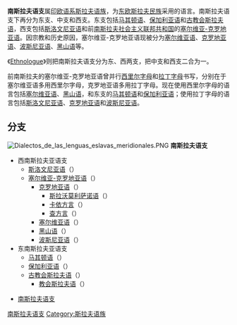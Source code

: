 {{noteTA
|G1=Places
}}
{{Infobox Language family
|name        = 南斯拉夫语支
|map         = Slavic europe.svg
|map_caption = {{legend|#004040|采用南斯拉夫语言为国语的国家}}
|region      = [[东南欧|东南欧]]
|familycolor = Indo-European
|fam1        = [[印欧语系|印欧语系]]
|fam2        = [[波罗的-斯拉夫语族|波罗的-斯拉夫语族]]
|fam3        = [[斯拉夫语族|斯拉夫语族]]
|child1      = 东南斯拉夫语分支
|child2      = 西南斯拉夫语分支
|linglist=IELB
|iso5=zls
}}
'''南斯拉夫语支'''属[[印欧语系|印欧语系]][[斯拉夫语族|斯拉夫语族]]，为[[东欧|东欧]][[斯拉夫民族|斯拉夫民族]]采用的语言。南斯拉夫语支下再分为东支、中支和西支。东支包括[[马其顿语|马其顿语]]、[[保加利亚语|保加利亚语]]和[[古教会斯拉夫语|古教会斯拉夫语]]，西支包括[[斯洛文尼亚语|斯洛文尼亚语]]和前[[南斯拉夫社会主义联邦共和国|南斯拉夫社会主义联邦共和国]]的[[塞尔维亚-克罗地亚语|塞尔维亚-克罗地亚语]]。因宗教和历史原因，塞尔维亚-克罗地亚语现被分为[[塞尔维亚语|塞尔维亚语]]、[[克罗地亚语|克罗地亚语]]、[[波斯尼亚语|波斯尼亚语]]、[[黑山语|黑山语]]等。

《[[Ethnologue|Ethnologue]]》则把南斯拉夫语支分为东、西两支，把中支和西支二合为一。

前南斯拉夫的塞尔维亚-克罗地亚语曾并行[[西里尔字母|西里尔字母]]和[[拉丁字母|拉丁字母]]书写，分别在于塞尔维亚语多用西里尔字母，克罗地亚语多用拉丁字母。现在使用西里尔字母的语言包括[[塞尔维亚语|塞尔维亚语]]、[[黑山语|黑山语]]，和东支的[[马其顿语|马其顿语]]和[[保加利亚语|保加利亚语]]；使用拉丁字母的语言包括[[斯洛文尼亚语|斯洛文尼亚语]]、[[克罗地亚语|克罗地亚语]]和[[波斯尼亚语|波斯尼亚语]]。

==分支==
[[File:Dialectos_de_las_lenguas_eslavas_meridionales.PNG|thumb]]
'''南斯拉夫语支'''
*西南斯拉夫亚语支
**[[斯洛文尼亚语|斯洛文尼亚语]]（{{SIL|slv}}）
**[[塞尔维亚-克罗地亚语|塞尔维亚-克罗地亚语]]（{{SIL|hbs}}）
***[[克罗地亚语|克罗地亚语]]（{{SIL|hrv}}）
****[[斯拉沃莫利萨诺语|斯拉沃莫利萨诺语]]（{{SIL|svm}}）
****[[卡依方言|卡依方言]]（{{SIL|kjv}}）
****[[查方言|查方言]]（{{SIL|ckm}}）
***[[塞尔维亚语|塞尔维亚语]]（{{SIL|srp}}）
***[[黑山语|黑山语]]（{{SIL|cnr}}）
***[[波斯尼亚语|波斯尼亚语]]（{{SIL|bos}}）
*东南斯拉夫亚语支
**[[马其顿语|马其顿语]]（{{SIL|mkd}}）
**[[保加利亚语|保加利亚语]]（{{SIL|bul}}）
**[[古教会斯拉夫语|古教会斯拉夫语]]（{{SIL|chu}}）
***[[教会斯拉夫语|教会斯拉夫语]]（{{SIL|chu}}）

{{斯拉夫语族}}

*[http://www.ethnologue.com/subgroups/south-0 南斯拉夫语支] {{Wayback|url=http://www.ethnologue.com/subgroups/south-0 |date=20201025084307 }}

{{Authority control}}
[[Category:南斯拉夫语支|]]
[[Category:斯拉夫语族|Category:斯拉夫语族]]